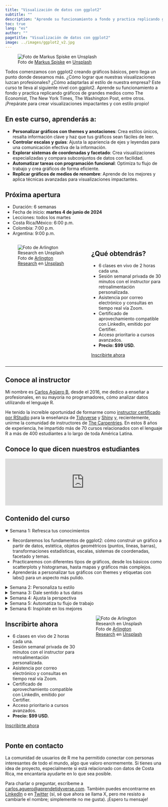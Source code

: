 ```yaml
---
title: "Visualización de datos con ggplot2"
subtitle: ""
description: "Aprende su funcionamiento a fondo y practica replicando gráficos de grandes medios como The Economist, The New York Times, The Washington Post, entre otros."
toc: true
lang: "es"
author: ""
pagetitle: "Visualización de datos con ggplot2"
image: ../images/ggplot2_v2.jpg
---
```


![Foto de <a href="https://unsplash.com/es/@markusspiske?utm_content=creditCopyText&utm_medium=referral&utm_source=unsplash">Markus Spiske</a> en <a href="https://unsplash.com/es/fotos/texto-XrIfY_4cK1w?utm_content=creditCopyText&utm_medium=referral&utm_source=unsplash">Unsplash</a>](../images/ggplot2_v2.jpg)


Todos comenzamos con ggplot2 creando gráficos básicos, pero llega un punto donde deseamos más. ¿Cómo lograr que nuestras visualizaciones luzcan profesionales? ¿Cómo adaptarlas al estilo de nuestra empresa? Este curso te lleva al siguiente nivel con ggplot2. Aprende su funcionamiento a fondo y practica replicando gráficos de grandes medios como The Economist, The New York Times, The Washington Post, entre otros. ¡Prepárate para crear visualizaciones impactantes y con estilo propio!

## En este curso, aprenderás a:

+ **Personalizar gráficos con themes y anotaciones**: Crea estilos únicos, resalta información clave y haz que tus gráficos sean fáciles de leer.
+ **Controlar escalas y guías**: Ajusta la apariencia de ejes y leyendas para una comunicación efectiva de la información.
+ **Explorar sistemas de coordenadas y facetado**: Crea visualizaciones especializadas y compara subconjuntos de datos con facilidad.
+ **Automatizar tareas con programación funcional**: Optimiza tu flujo de trabajo y crea gráficos de forma eficiente.
+ **Replicar gráficos de medios de renombre**: Aprende de los mejores y aplica técnicas avanzadas para visualizaciones impactantes.


## Próxima apertura

+ Duración: 6 semanas
+ Fecha de inicio: **martes 4 de junio de 2024**</mark>
+ Lecciones: todos los martes
+ Costa Rica/México: 6:00 p.m. 
+ Colombia: 7:00 p.m. 
+ Argentina: 9:00 p.m.

:::: {.columns}

::: {.column width="50%"}

![Foto de <a href="https://unsplash.com/es/@arlington_research?utm_content=creditCopyText&utm_medium=referral&utm_source=unsplash">Arlington Research</a> en <a href="https://unsplash.com/es/fotos/personas-desconocidas-que-usan-la-computadora-en-interiores-nFLmPAf9dVc?utm_content=creditCopyText&utm_medium=referral&utm_source=unsplash">Unsplash</a>](../images/prof.jpg)


:::

::: {.column width="45%"}
## ¿Qué obtendrás?

+ 6 clases en vivo de 2 horas cada una.
+ Sesión semanal privada de 30 minutos con el instructor para retroalimentación personalizada.
+ Asistencia por correo electrónico y consultas en tiempo real vía Zoom.
+ Certificado de aprovechamiento compatible con LinkedIn, emitido por Certifier.
+ Acceso prioritario a cursos avanzados.
+ **Precio: $99 USD.**

[Inscribirte ahora](https://tally.so/r/w8KvZO){.btn .btn-outline-primary .btn role="button"} 

:::

::::

---


## Conoce al instructor

Mi nombre es [Carlos Agüero B](www.linkedin.com/in/carlos-aguero-cr), desde el 2016, me dedico a enseñar a profesionales, en su mayoría no programadores, cómo analizar datos utilizando el lenguaje R. 

He tenido la increíble oportunidad de formarme como [instructor certificado por RStudio](https://education.rstudio.com/trainers/people/aguero+carlos/) para la enseñanza de [Tidyverse](https://www.tidyverse.org/) y [Shiny](https://shiny.posit.co/) y, recientemente, unirme la comunidad de instructores de [The Carpentries](https://carpentries.org/instructors/). En estos 8 años de experiencia, he impartido más de 70 cursos relacionados con el lenguaje R a más de 400 estudiantes a lo largo de toda América Latina. 


## Conoce lo que dicen nuestros estudiantes

```{=html}
<script type="text/javascript" src="https://testimonial.to/js/iframeResizer.min.js"></script>
```
<iframe id="testimonialto-carousel-r-para-ciencia-de-datos-tag-all-light" src="https://embed-v2.testimonial.to/carousel/all/r-para-ciencia-de-datos?theme=light&amp;autoplay=off&amp;showmore=off&amp;one-row=off&amp;hideSource&amp;same-height=off&amp;tag=all&amp;arrowColor=9BA9B4" frameborder="0" scrolling="no" width="100%">

</iframe>

```{=html}
<script type="text/javascript">iFrameResize({log: false, checkOrigin: false}, '#testimonialto-carousel-r-para-ciencia-de-datos-tag-all-light');</script>
```

## Contenido del curso 

<details open>
  <summary>Semana 1: Refresca tus conocimientos</summary>
+ Recordaremos los fundamentos de ggplot2: cómo construir un gráfico a partir de datos, estética, objetos geométricos (puntos, líneas, barras), transformaciones estadísticas, escalas, sistemas de coordenadas, facetado y temas.
+ Practicaremos con diferentes tipos de gráficos, desde los básicos como scatterplots y histogramas, hasta mapas y gráficos más complejos.
+ Aprenderás a personalizar tus gráficos con themes y etiquetas con labs() para un aspecto más pulido.
</details>


<details>
  <summary>Semana 2: Personaliza tu estilo</summary>
+ Descubrirás el poder del sistema de themes de ggplot2, controlando cada detalle visual, desde el fondo hasta las fuentes y los colores.
Aprenderás a crear tus propios themes para un estilo consistente en tus visualizaciones o para adaptarte a las guías de estilo de publicaciones.
+ Agregarás anotaciones como texto, etiquetas, rectángulos y líneas para resaltar información importante y hacer tus gráficos más fáciles de leer.
+ Dominarás el "direct labelling" para etiquetar directamente puntos o grupos de datos, evitando leyendas abarrotadas.
</details>
   

<details>
  <summary>Semana 3: Dale sentido a tus datos</summary>
+ Aprenderás cómo las escalas y guías (ejes y leyendas) ayudan a interpretar la información visual y cómo ajustarlas para una mejor comunicación.
+ Exploraremos diferentes tipos de escalas: continuas, discretas, agrupadas y de fecha/hora, y cómo elegir la adecuada para tus datos.
+ Personalizarás la apariencia de las guías con funciones específicas y controlarás cada detalle, desde el color de los ejes hasta el tamaño de las leyendas.
+ Aprenderás a transformar escalas para resaltar patrones en tus datos y a combinar o separar leyendas para una mejor claridad.
</details>

<details>
  <summary>Semana 4: Ajusta la perspectiva</summary>
+ Descubrirás cómo los sistemas de coordenadas cambian la forma en que se visualizan los datos, desde el sistema cartesiano estándar hasta coordenadas polares y proyecciones de mapas.
+ Aprenderás a utilizar herramientas como coord_cartesian() para hacer zoom, coord_flip() para intercambiar ejes y coord_fixed() para fijar la relación de aspecto.
+ Dominarás el facetado para dividir tus datos en múltiples gráficos y comparar patrones entre grupos o subconjuntos.
Controlarás las escalas en gráficos facetados y utilizarás anotaciones para facilitar las comparaciones.
</details>

<details>
  <summary>Semana 5: Automatiza tu flujo de trabajo</summary>
+ Aprenderás a escribir funciones para generar componentes de ggplot2, como geoms, escalas y themes, para evitar la repetición de código y aumentar la eficiencia.
+ Crearás funciones para generar gráficos completos, como gráficos circulares y diagramas de coordenadas paralelas, con un solo comando.
+ Utilizaremos el paquete purrr para aplicar la programación funcional a ggplot2, iterando sobre datos y componentes para automatizar tareas.
</details>

<details>
  <summary>Semana 6: Inspírate en los mejores</summary>
+ Analizaremos gráficos de medios de renombre como The Economist, The Washington Post y The New York Times para identificar técnicas avanzadas y decisiones de diseño efectivas.
+ Pondremos en práctica todo lo aprendido para replicar estos gráficos, utilizando herramientas como patchwork para combinar múltiples visualizaciones y purrr para automatizar el proceso.
+ Te enfrentarás al desafío de replicar un gráfico complejo de tu elección, mostrando tus habilidades de personalización y automatización.
</details>

:::: {.columns}


::: {.column width="45%"}
## Inscribirte ahora

+ 6 clases en vivo de 2 horas cada una.
+ Sesión semanal privada de 30 minutos con el instructor para retroalimentación personalizada.
+ Asistencia por correo electrónico y consultas en tiempo real vía Zoom.
+ Certificado de aprovechamiento compatible con LinkedIn, emitido por Certifier.
+ Acceso prioritario a cursos avanzados.
+ **Precio: $99 USD.**

[Inscribirte ahora](https://tally.so/r/w8KvZO){.btn .btn-outline-primary .btn role="button"} 

:::

::: {.column width="50%"}

![Foto de <a href="https://unsplash.com/es/@arlington_research?utm_content=creditCopyText&utm_medium=referral&utm_source=unsplash">Arlington Research</a> en <a href="https://unsplash.com/es/fotos/personas-desconocidas-que-usan-la-computadora-en-interiores-nFLmPAf9dVc?utm_content=creditCopyText&utm_medium=referral&utm_source=unsplash">Unsplash</a>](../images/prof.jpg)


:::
::::

## Ponte en contacto

La comunidad de usuarios de R me ha permitido conectar con personas interesantes de todo el mundo, algo que valoro enormemente. Si tienes una idea de proyecto, especialmente si está relacionado con datos de Costa Rica, me encantaría ayudarte en lo que sea posible. 


Para charlar o preguntar, escríbeme a <a href="mailto:carlos.aguero@aprendetidyverse.com">carlos.aguero@aprendetidyverse.com</a>. También puedes encontrarme en [LinkedIn](https://www.linkedin.com/in/carlos-aguero-cr) o en [Twitter](https://twitter.com/dev_aguero) (sí, sé que ahora se llama X, pero me resisto a cambiarle el nombre; simplemente no me gusta). ¡Espero tu mensaje!


